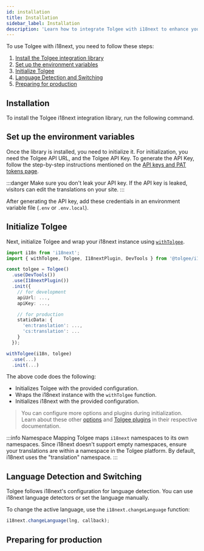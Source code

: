 ```yaml
---
id: installation
title: Installation
sidebar_label: Installation
description: 'Learn how to integrate Tolgee with i18next to enhance your internationalization workflow while maintaining familiar i18next features.'
---
```



To use Tolgee with i18next, you need to follow these steps:

1. [Install the Tolgee integration library](#installation)
2. [Set up the environment variables](#set-up-the-environment-variables)
3. [Initialize Tolgee](#initialize-tolgee)
4. [Language Detection and Switching](#language-detection-and-switching)
5. [Preparing for production](#preparing-for-production)

## Installation

To install the Tolgee i18next integration library, run the following command.

<InstallationTabs lib="@tolgee/i18next" />

## Set up the environment variables

Once the library is installed, you need to initialize it. For initialization, you need the Tolgee API URL, and the Tolgee API Key. To generate the API Key, follow the step-by-step instructions mentioned on the [API keys and PAT tokens page](../../../platform/account_settings/api_keys_and_pat_tokens).

:::danger
Make sure you don't leak your API key. If the API key is leaked, visitors can edit the translations on your site.
:::

After generating the API key, add these credentials in an environment variable file (`.env` or `.env.local`).

## Initialize Tolgee

Next, initialize Tolgee and wrap your i18next instance using [`withTolgee`](./api#function-withtolgeei18next-tolgeeconfig).

```ts
import i18n from 'i18next';
import { withTolgee, Tolgee, I18nextPlugin, DevTools } from '@tolgee/i18next';

const tolgee = Tolgee()
  .use(DevTools())
  .use(I18nextPlugin())
  .init({
    // for development
    apiUrl: ...,
    apiKey: ...,

    // for production
    staticData: {
      'en:translation': ...,
      'cs:translation': ...
    }
  });

withTolgee(i18n, tolgee)
  .use(...)
  .init(...)

```

The above code does the following:
- Initializes Tolgee with the provided configuration.
- Wraps the i18next instance with the `withTolgee` function.
- Initializes i18next with the provided configuration.


> You can configure more options and plugins during initialization. Learn about these other [options](../../api/core_package/options) and [Tolgee plugins](../../plugins) in their respective documentation.

:::info Namespace Mapping
Tolgee maps `i18next` namespaces to its own namespaces. Since i18next doesn't support empty namespaces, ensure your translations are within a namespace in the Tolgee platform. By default, i18next uses the "translation" namespace.
:::

## Language Detection and Switching

Tolgee follows i18next's configuration for language detection. You can use i18next language detectors or set the language manually.

To change the active language, use the `i18next.changeLanguage` function:

```ts
i18next.changeLanguage(lng, callback);
```

## Preparing for production

<PreparingForProduction />
